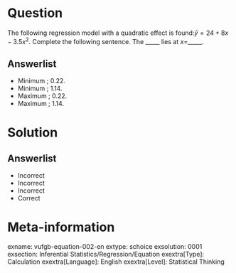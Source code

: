 Question
========
  
The following regression model with a quadratic effect is found:$\hat{y}=24+8x-3.5{x^{2}}$. Complete the following sentence. The _____ lies at *x*=_____.

  
Answerlist
----------
* Minimum ; 0.22.
* Minimum ; 1.14.
* Maximum ; 0.22.
* Maximum ; 1.14.

Solution
========

Answerlist
----------
* Incorrect
* Incorrect
* Incorrect
* Correct

Meta-information
================
exname: vufgb-equation-002-en
extype: schoice
exsolution: 0001
exsection: Inferential Statistics/Regression/Equation
exextra[Type]: Calculation
exextra[Language]: English
exextra[Level]: Statistical Thinking
